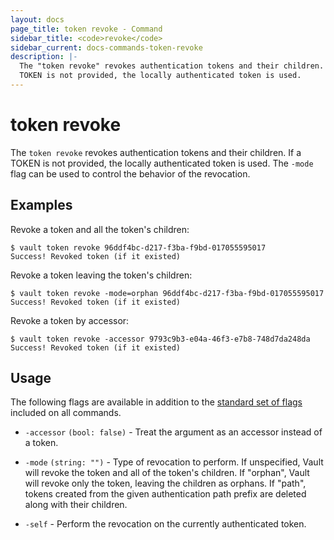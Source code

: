 ```yaml
---
layout: docs
page_title: token revoke - Command
sidebar_title: <code>revoke</code>
sidebar_current: docs-commands-token-revoke
description: |-
  The "token revoke" revokes authentication tokens and their children. If a
  TOKEN is not provided, the locally authenticated token is used.
---
```


# token revoke

The `token revoke` revokes authentication tokens and their children. If a TOKEN
is not provided, the locally authenticated token is used. The `-mode` flag can
be used to control the behavior of the revocation.

## Examples

Revoke a token and all the token's children:

```text
$ vault token revoke 96ddf4bc-d217-f3ba-f9bd-017055595017
Success! Revoked token (if it existed)
```

Revoke a token leaving the token's children:

```text
$ vault token revoke -mode=orphan 96ddf4bc-d217-f3ba-f9bd-017055595017
Success! Revoked token (if it existed)
```

Revoke a token by accessor:

```text
$ vault token revoke -accessor 9793c9b3-e04a-46f3-e7b8-748d7da248da
Success! Revoked token (if it existed)
```

## Usage

The following flags are available in addition to the [standard set of
flags](/docs/commands/index.html) included on all commands.

- `-accessor` `(bool: false)` - Treat the argument as an accessor instead of a
  token.

- `-mode` `(string: "")` - Type of revocation to perform. If unspecified, Vault
  will revoke the token and all of the token's children. If "orphan", Vault will
  revoke only the token, leaving the children as orphans. If "path", tokens
  created from the given authentication path prefix are deleted along with their
  children.

- `-self` - Perform the revocation on the currently authenticated token.
